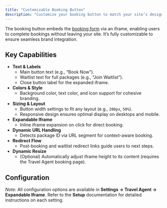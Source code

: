 ```yaml
---
title: "Customizable Booking Button"
description: "Customize your booking button to match your site’s design and branding."
---
```


The booking button embeds the [booking form](/docs/ta-bookingform) via an iframe, enabling users to complete bookings without leaving your site. It’s fully customizable to ensure seamless brand integration.

## Key Capabilities

- **Text & Labels**  
  - Main button text (e.g., “Book Now”).  
  - Waitlist text for full packages (e.g., “Join Waitlist”).  
  - Close button label for the expanded iframe.
- **Colors & Style**  
  - Background color, text color, and icon support for cohesive branding.
- **Sizing & Layout**  
  - Button width settings to fit any layout (e.g., `200px`, `50%`).  
  - Responsive design ensures optimal display on desktops and mobile.
- **Expandable Iframe**  
  - Inline iframe expansion on click for direct booking.
- **Dynamic URL Handling**  
  - Detects package ID via URL segment for context-aware booking.
- **Redirect Flow**  
  - Post-booking and waitlist redirect links guide users to next steps.
- **Dynamic Resize**  
  - (Optional) Automatically adjust iframe height to its content (requires the Travel Agent booking page).

## Configuration

*Note:* All configuration options are available in **Settings → Travel Agent → Expandable Iframe**.
Refer to the **Setup** documentation for detailed instructions on each setting.